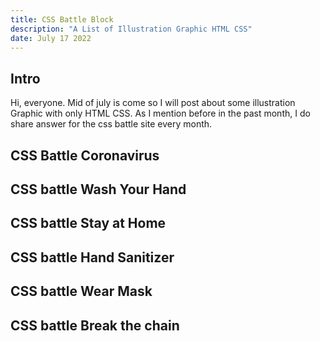```yaml
---
title: CSS Battle Block
description: "A List of Illustration Graphic HTML CSS"
date: July 17 2022
---
```


## Intro

Hi, everyone. Mid of july is come so I will post about some illustration Graphic with only HTML CSS. As I mention before in the past month, I do share answer for the css battle site every month.

## CSS Battle Coronavirus

<CodePen codePenId="ExENXpB" />

## CSS battle Wash Your Hand

<CodePen codePenId="PoRbjrO" />

## CSS battle Stay at Home

<CodePen codePenId="JjLbyPY" />

## CSS battle Hand Sanitizer

<CodePen codePenId="OJvbjJQ" />

## CSS battle Wear Mask

<CodePen codePenId="QWmGMjJ" />

## CSS battle Break the chain

<CodePen codePenId="poLNryY" />
